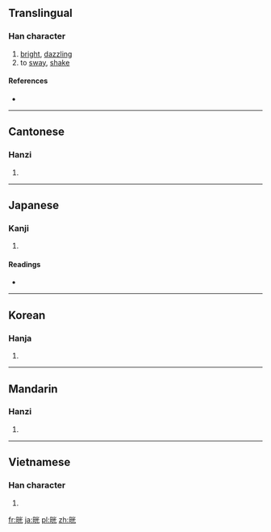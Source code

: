 {{also|晃}}
==Translingual==

===Han character===
{{Han char|rn=72|rad=日|as=06|sn=10|four=|canj=AFMU,XAFMU|ids=⿰日光}}

# [[bright]], [[dazzling]]
# to [[sway]], [[shake]]

====References====
* {{Han ref|kx=0494.250|dkj=13892|dj=0860.020|hdz=21507.050|uh=6644|ud=26180}}

----

==Cantonese==

===Hanzi===
{{yue-hanzi|jyut=[[fong2]]|y=fong2}}

# {{defn|lang=yue|sort=日06}}

----

==Japanese==

===Kanji===
{{ja-kanji|grade=|rs=日06}}

# {{defn|lang=ja|sort=日06}}

====Readings====
* {{ja-readings|on=[[こう]] (kō), [[おう]] (ō)|kun=[[あきらか]] (akiraka)}}

----

==Korean==

===Hanja===
{{ko-hanja|hangeul=황|eumhun=|rv=hwang|mr=hwang|y=hwang}}

# {{defn|lang=ko|sort=日06}}

----

==Mandarin==

===Hanzi===
{{cmn-hanzi|pin=[[huǎng]] ([[huang3]])|wg=huang<sup>3</sup>}}

# {{defn|lang=cmn|sort=日06}}

----

==Vietnamese==

===Han character===
{{vi-readings|rs=日06| hanviet = hoáng}}

# {{defn|lang=vi|sort=日06}}

[[fr:晄]]
[[ja:晄]]
[[pl:晄]]
[[zh:晄]]